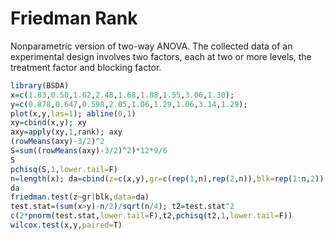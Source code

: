 # Friedman Rank

Nonparametric version of two-way ANOVA. The collected data of an experimental design involves two factors, each at two or more levels, the treatment factor and blocking factor. 


```r
library(BSDA)
x=c(1.83,0.50,1.62,2.48,1.68,1.88,1.55,3.06,1.30);
y=c(0.878,0.647,0.598,2.05,1.06,1.29,1.06,3.14,1.29);
plot(x,y,las=1); abline(0,1)
xy=cbind(x,y); xy
axy=apply(xy,1,rank); axy
(rowMeans(axy)-3/2)^2
S=sum((rowMeans(axy)-3/2)^2)*12*9/6
S
pchisq(S,1,lower.tail=F)
n=length(x); da=cbind(z=c(x,y),gr=c(rep(1,n),rep(2,n)),blk=rep(1:n,2))
da
friedman.test(z~gr|blk,data=da)
test.stat=(sum(x>y)-n/2)/sqrt(n/4); t2=test.stat^2
c(2*pnorm(test.stat,lower.tail=F),t2,pchisq(t2,1,lower.tail=F))
wilcox.test(x,y,paired=T)
```